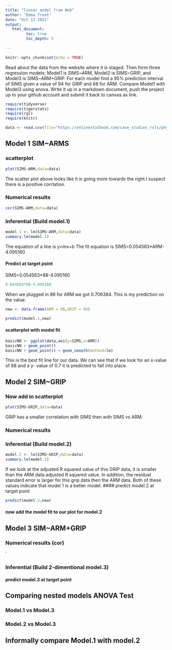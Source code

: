 ```yaml
---
title: "linear model from Web"
author: "Emma Treat"
date: "Oct 13 2021"
output:
   html_document:
         toc: true
         toc_depth: 5
        
---
```


```r
knitr::opts_chunk$set(echo = TRUE)
```

Read about the data from the website where it is staged.  Then form three regression models; Model1 is SIMS~ARM, Model2 is SIMS~GRIP, and Model3 is SIMS~ARM+GRIP. For each model find a 95% prediction interval of SIMS given a value of 94  for GRIP and 88 for ARM. Compare Model1 with Model3 using anova. Write it up in a markdown document, push the project up to your github account and submit it back to canvas as link. 

 


```r
require(tidyverse)
require(tigerstats)
require(rgl)
require(knitr)

```

```r
data <- read.csv(file="https://onlinestatbook.com/case_studies_rvls/physical_strength/data.txt",sep="",header=TRUE)  

```

## Model 1 SIM~ARMS

### scatterplot
```r
plot(SIMS~ARM,data=data)
```

  
The scatter plot above looks like it is going more towards the right.I suspect there is a positive corrlation.   

### Numerical results
```r
cor(SIMS~ARM,data=data)
```

### Inferential  (Build model.1)


```r
model.1 <- lm(SIMS~ARM,data=data)
summary.lm(model.1)
```
The equation of a line is y=mx+b
The fit equation is SIMS=0.054563*ARM-4.095160


#### Predict at target point

SIMS=0.054563*88-4.095160
```r
0.054563*88-4.095160
```
When we plugged in 88 for ARM we got 0.706384. This is my prediction on the value. 

```r
new <- data.frame(ARM = 88,GRIP = 94)
```

```r
predict(model.1,new)
```

#### scatterplot with model fit
```r
basicNN <- ggplot(data,aes(y=SIMS,x=ARM))
basicNN + geom_point()
basicNN + geom_point() + geom_smooth(method=lm)
``` 


This is the best fit line for our data. We can see that if we look for an x-value of 88 and a y- value of 0.7 it is predicted to fall into place. 

## Model 2 SIM~GRIP



### Now add in scatterplot

```r
plot(SIMS~GRIP,data=data)
```


GRIP has a smaller correlation with SIMS then with SIMS vs ARM. 

### Numerical results 


### Inferential  (Build model.2)

```r
model.2 <- lm(SIMS~GRIP,data=data)
summary.lm(model.2)
```


If we look at the adjusted R squared value of this GRIP data, it is smaller than the ARM data adjusted R squared value. In addition, the residual standard error is larger for this grip data then the ARM data. Both of these values indicate that model 1 is a better model.
#### predict model.2 at target point
```r
predict(model.2,new)
```


#### now add the model fit to our plot for model.2
  


## Model 3 SIM~ARM+GRIP

### Numerical results (cor)

`
  
### Inferential  (Build 2-dimentional model.3)

#### predict model.3 at target point
  

## Comparing nested models ANOVA Test

### Model.1 vs Model.3
### Model.2 vs Model.3

## Informally compare Model.1 with model.2

